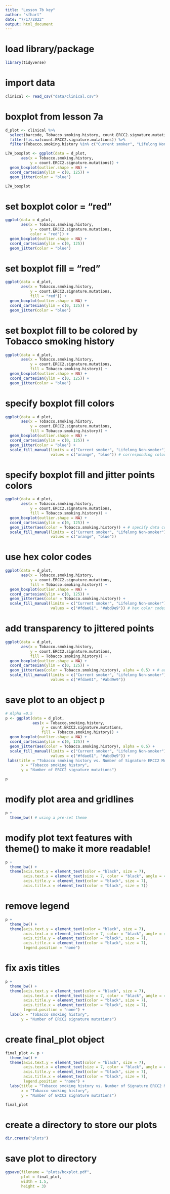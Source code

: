 ```yaml
---
title: "Lesson 7b key"
author: "sfhart"
date: "7/17/2022"
output: html_document
---
```


# load library/package
```r
library(tidyverse)
```

# import data
```r
clinical <- read_csv("data/clinical.csv")
```

# boxplot from lesson 7a
```r
d_plot <- clinical %>% 
  select(barcode, Tobacco.smoking.history, count.ERCC2.signature.mutations) %>% 
  filter(!is.na(count.ERCC2.signature.mutations)) %>% 
  filter(Tobacco.smoking.history %in% c("Current smoker", "Lifelong Non-smoker"))

L7A_boxplot <- ggplot(data = d_plot,
       aes(x = Tobacco.smoking.history,
           y = count.ERCC2.signature.mutations)) + 
  geom_boxplot(outlier.shape = NA) +
  coord_cartesian(ylim = c(0, 125)) +
  geom_jitter(color = "blue")

L7A_boxplot
```


# set boxplot color = "red"
```r
ggplot(data = d_plot,
       aes(x = Tobacco.smoking.history,
           y = count.ERCC2.signature.mutations,
           color = "red")) + 
  geom_boxplot(outlier.shape = NA) +
  coord_cartesian(ylim = c(0, 125)) 
  geom_jitter(color = "blue")
```

# set boxplot fill = "red"
```r
ggplot(data = d_plot,
       aes(x = Tobacco.smoking.history,
           y = count.ERCC2.signature.mutations,
           fill = "red")) + 
  geom_boxplot(outlier.shape = NA) +
  coord_cartesian(ylim = c(0, 125)) +
  geom_jitter(color = "blue")
```

# set boxplot fill to be colored by Tobacco smoking history
```r
ggplot(data = d_plot,
       aes(x = Tobacco.smoking.history,
           y = count.ERCC2.signature.mutations,
           fill = Tobacco.smoking.history)) + 
  geom_boxplot(outlier.shape = NA) +
  coord_cartesian(ylim = c(0, 125)) +
  geom_jitter(color = "blue")
```

# specify boxplot fill colors
```r
ggplot(data = d_plot,
       aes(x = Tobacco.smoking.history,
           y = count.ERCC2.signature.mutations,
           fill = Tobacco.smoking.history)) + 
  geom_boxplot(outlier.shape = NA) +
  coord_cartesian(ylim = c(0, 125)) +
  geom_jitter(color = "blue") +
  scale_fill_manual(limits = c("Current smoker", "Lifelong Non-smoker"), # category names
                    values = c("orange", "blue")) # corresponding colors
```

# specify boxplot fill and jitter points colors
```r
ggplot(data = d_plot,
       aes(x = Tobacco.smoking.history,
           y = count.ERCC2.signature.mutations,
           fill = Tobacco.smoking.history)) + 
  geom_boxplot(outlier.shape = NA) +
  coord_cartesian(ylim = c(0, 125)) +
  geom_jitter(aes(color = Tobacco.smoking.history)) + # specify data column
  scale_fill_manual(limits = c("Current smoker", "Lifelong Non-smoker"),
                    values = c("orange", "blue"))
```

# use hex color codes
```r
ggplot(data = d_plot,
       aes(x = Tobacco.smoking.history,
           y = count.ERCC2.signature.mutations,
           fill = Tobacco.smoking.history)) + 
  geom_boxplot(outlier.shape = NA) +
  coord_cartesian(ylim = c(0, 125)) +
  geom_jitter(aes(color = Tobacco.smoking.history)) +
  scale_fill_manual(limits = c("Current smoker", "Lifelong Non-smoker"),
                    values = c("#fdae61", "#abd9e9")) # hex color codes
```

# add transparency to jittered points
```r
ggplot(data = d_plot,
       aes(x = Tobacco.smoking.history,
           y = count.ERCC2.signature.mutations,
           fill = Tobacco.smoking.history)) + 
  geom_boxplot(outlier.shape = NA) +
  coord_cartesian(ylim = c(0, 125)) +
  geom_jitter(aes(color = Tobacco.smoking.history), alpha = 0.5) + # add transparency
  scale_fill_manual(limits = c("Current smoker", "Lifelong Non-smoker"),
                    values = c("#fdae61", "#abd9e9"))
```

# save plot to an object p
```r
# Alpha =0.5
p <- ggplot(data = d_plot,
            aes(x = Tobacco.smoking.history,
                y = count.ERCC2.signature.mutations,
                fill = Tobacco.smoking.history)) + 
  geom_boxplot(outlier.shape = NA) +
  coord_cartesian(ylim = c(0, 125)) +
  geom_jitter(aes(color = Tobacco.smoking.history), alpha = 0.5) +
  scale_fill_manual(limits = c("Current smoker", "Lifelong Non-smoker"),
                    values = c("#fdae61", "#abd9e9")) +
 labs(title = "Tobacco smoking history vs. Number of Signature ERCC2 Mutations",
       x = "Tobacco smoking history",
       y = "Number of ERCC2 signature mutations")

p
```

# modify plot area and gridlines
```r
p +
  theme_bw() # using a pre-set theme
```
  
# modify plot text features with theme() to make it more readable!
```r
p +
  theme_bw() + 
  theme(axis.text.y = element_text(color = "black", size = 7),
        axis.text.x = element_text(size = 7, color = "black", angle = 45, hjust = 1),
        axis.title.y = element_text(color = "black", size = 7),
        axis.title.x = element_text(color = "black", size = 7))
```

# remove legend
```r
p +
  theme_bw() + 
  theme(axis.text.y = element_text(color = "black", size = 7),
        axis.text.x = element_text(size = 7, color = "black", angle = 45, hjust = 1),
        axis.title.y = element_text(color = "black", size = 7),
        axis.title.x = element_text(color = "black", size = 7),
        legend.position = "none")
```

# fix axis titles
```r
p +
  theme_bw() + 
  theme(axis.text.y = element_text(color = "black", size = 7),
        axis.text.x = element_text(size = 7, color = "black", angle = 45, hjust = 1),
        axis.title.y = element_text(color = "black", size = 7),
        axis.title.x = element_text(color = "black", size = 7),
        legend.position = "none") +
  labs(x = "Tobacco smoking history",
       y = "Number of ERCC2 signature mutations")
```

# create final_plot object
```r
final_plot <- p +
  theme_bw() + 
  theme(axis.text.y = element_text(color = "black", size = 7),
        axis.text.x = element_text(size = 7, color = "black", angle = 45, hjust = 1),
        axis.title.y = element_text(color = "black", size = 7),
        axis.title.x = element_text(color = "black", size = 7),
        legend.position = "none") +
  labs(title = "Tobacco smoking history vs. Number of Signature ERCC2 Mutations",
       x = "Tobacco smoking history",
       y = "Number of ERCC2 signature mutations")

final_plot
```
 

# create a directory to store our plots
```r
dir.create("plots")
```

# save plot to directory
```r
ggsave(filename = "plots/boxplot.pdf",
       plot = final_plot,
       width = 1.5, 
       height = 3) 
```